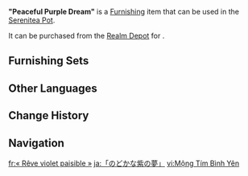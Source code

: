 {{Furnishing Infobox
|id             = 372500
|image          = Item Peaceful Purple Dream.png
|category       = Landform
|subcategory    = Small Shrub
|quality        = 3
|adeptal_energy = 20
|load           = 50
|reduced_load   = 50
|description    = A shrub cultivated by Fontainian gardeners that has a lovely shape and an enticing fragrance. Perhaps it was the vibrant shade or its striking scent, but a local tabloid once confidently claimed that they contained a certain slow-acting poison. According to that tabloid, people who lingered near these flowers for too long might experience physical issues such as insomnia, irritability, and swollen and painful eyes. After some time, another obscure tabloid asserted that a famous opera singer regularly consumed flower tea made from these flowers, this being the secret to the star's lasting youth.<br>For a time, there was heated debate amongst some Fontainians about these flowers and the relevant departments of the [[Palais Mermonia]] responsible for the city's landscaping. Some actively avoided these flowers, while others secretly wanted to take some home to cultivate them...<br>With few other options, the Palais had to invite a specialist in botany to write a seven-day editorial series on [[The Steambird]], clearing up all the falsehoods and emphasizing that this type of flower was just ornamental, and had no other deeper impact on residents' lives apart from the lifting of their spirits.<br>Nowadays, these purple flowers also adorn the area before the [[Opera Epiclese]]'s gates, and the rocky period these flowers underwent has long passed, thanks to the efforts of various parties.<br>However, some novelists drew great inspiration from this particular farce. These folk with their fine humor wrote a series of related short-form novels on the theme of "perilous flowers," with a particularly popular one being "Peaceful Day Nine," which featured poisonous flowers as a means of committing a devious crime, and mentioned that the original form of the dangerous plant was that very same controversial shrub from before.<br>To avoid causing the same trouble as before, the author emphasized the following at the start of said story:<br>"This is entirely a work of fiction!"<br>"...Nonetheless, the author is not encouraging you or your family members to consume this flower."
|source1      = Realm Depot
}}
'''"Peaceful Purple Dream"''' is a [[Furnishing]] item that can be used in the [[Serenitea Pot]].

It can be purchased from the [[Realm Depot]] for {{Item|Realm Currency|24|x=80}}.

==Furnishing Sets==
{{Craft Usage|type=Furnishing Set}}

==Other Languages==
{{Other Languages
|en      = "Peaceful Purple Dream"
|zhs     = 「安闲的紫梦」
|zhs_rm  = 
|zht     = 「安閒的紫夢」
|zht_rm  = 
|zh_tl   = 
|ja      = 「のどかな紫の夢」
|ja_rm   = "Nodaka-na Murasaki no Yume"
|ja_tl   = "Peaceful Purple Dream"
|ko      = 「평온한 자색 꿈」
|ko_rm   = 
|ko_tl   = 
|es      = Un profundo sueño violáceo
|es_tl   = A Deep Violet Dream
|fr      = « Rêve violet paisible »
|fr_tl   = "Peaceful Purple Dream"
|ru      = «Мирный пурпурный сон»
|ru_tl   = 
|th      = "ความฝันสีม่วงแสนผ่อนคลาย"
|th_rm   = 
|th_tl   = 
|vi      = Mộng Tím Bình Yên
|vi_tl   = 
|de      = „Friedvoller purpurner Traum“
|de_tl   = "Peaceful Purple Dream"	
|id      = "Mimpi Ungu Sentosa"
|id_tl   = "Peaceful Purple Dream"
|pt      = "Sonho Roxo Tranquilo"
|pt_tl   = 
|tr      = "Huzurlu Mor Düşler"
|tr_tl   = 
|it      = Sereno sogno viola
|it_tl   = Serene Purple Dream
}}

==Change History==
{{Change History|4.3}}

==Navigation==
{{Furnishing Navbox|exterior}}

[[fr:« Rêve violet paisible »]]
[[ja:「のどかな紫の夢」]]
[[vi:Mộng Tím Bình Yên]]